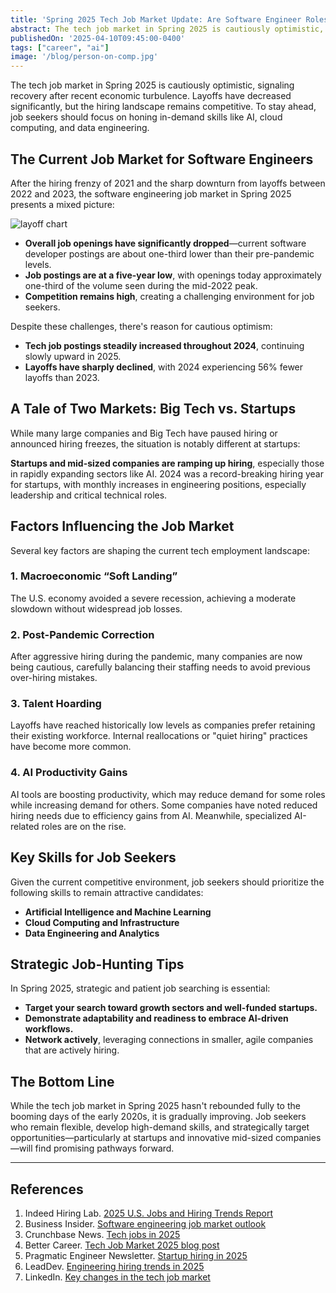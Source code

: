 ```yaml
---
title: 'Spring 2025 Tech Job Market Update: Are Software Engineer Roles Really Rebounding?'
abstract: The tech job market in Spring 2025 is cautiously optimistic, signaling recovery after recent economic turbulence. While layoffs have decreased significantly, the hiring landscape remains competitive. Job seekers should stay adaptable, honing in-demand skills like AI, cloud computing, and data engineering to remain attractive candidates.
publishedOn: '2025-04-10T09:45:00-0400'
tags: ["career", "ai"]
image: '/blog/person-on-comp.jpg'
---
```


The tech job market in Spring 2025 is cautiously optimistic, signaling recovery after recent economic turbulence. Layoffs have decreased significantly, but the hiring landscape remains competitive. To stay ahead, job seekers should focus on honing in-demand skills like AI, cloud computing, and data engineering.

## The Current Job Market for Software Engineers

After the hiring frenzy of 2021 and the sharp downturn from layoffs between 2022 and 2023, the software engineering job market in Spring 2025 presents a mixed picture:

![layoff chart](/blog/layoffs.jpeg)

- **Overall job openings have significantly dropped**—current software developer postings are about one-third lower than their pre-pandemic levels.
- **Job postings are at a five-year low**, with openings today approximately one-third of the volume seen during the mid-2022 peak.
- **Competition remains high**, creating a challenging environment for job seekers.

Despite these challenges, there's reason for cautious optimism:

- **Tech job postings steadily increased throughout 2024**, continuing slowly upward in 2025.
- **Layoffs have sharply declined**, with 2024 experiencing 56% fewer layoffs than 2023.

## A Tale of Two Markets: Big Tech vs. Startups

While many large companies and Big Tech have paused hiring or announced hiring freezes, the situation is notably different at startups:

**Startups and mid-sized companies are ramping up hiring**, especially those in rapidly expanding sectors like AI. 2024 was a record-breaking hiring year for startups, with monthly increases in engineering positions, especially leadership and critical technical roles.

## Factors Influencing the Job Market

Several key factors are shaping the current tech employment landscape:

### 1. Macroeconomic “Soft Landing”

The U.S. economy avoided a severe recession, achieving a moderate slowdown without widespread job losses.

### 2. Post-Pandemic Correction

After aggressive hiring during the pandemic, many companies are now being cautious, carefully balancing their staffing needs to avoid previous over-hiring mistakes.

### 3. Talent Hoarding

Layoffs have reached historically low levels as companies prefer retaining their existing workforce. Internal reallocations or "quiet hiring" practices have become more common.

### 4. AI Productivity Gains

AI tools are boosting productivity, which may reduce demand for some roles while increasing demand for others. Some companies have noted reduced hiring needs due to efficiency gains from AI. Meanwhile, specialized AI-related roles are on the rise.

## Key Skills for Job Seekers

Given the current competitive environment, job seekers should prioritize the following skills to remain attractive candidates:

- **Artificial Intelligence and Machine Learning**
- **Cloud Computing and Infrastructure**
- **Data Engineering and Analytics**

## Strategic Job-Hunting Tips

In Spring 2025, strategic and patient job searching is essential:

- **Target your search toward growth sectors and well-funded startups.**
- **Demonstrate adaptability and readiness to embrace AI-driven workflows.**
- **Network actively**, leveraging connections in smaller, agile companies that are actively hiring.

## The Bottom Line

While the tech job market in Spring 2025 hasn't rebounded fully to the booming days of the early 2020s, it is gradually improving. Job seekers who remain flexible, develop high-demand skills, and strategically target opportunities—particularly at startups and innovative mid-sized companies—will find promising pathways forward.

---

## References

1. Indeed Hiring Lab. [2025 U.S. Jobs and Hiring Trends Report](https://www.hiringlab.org/2024/12/10/indeed-2025-us-jobs-and-hiring-trends-report/#:~:text=sectors%20like%20tech%20%E2%80%94%20is,26)
2. Business Insider. [Software engineering job market outlook](https://www.businessinsider.com/jobs-software-engineers-coders-bad-market-ai-2025-3#:~:text=,to%20grow%20significantly%20by%202033)
3. Crunchbase News. [Tech jobs in 2025](https://news.crunchbase.com/job-market/tech-jobs-2025-benefits-perks-flexibility/#:~:text=Startup%20and%20tech%20jobs%20are,to%20come%20by%20these%20days)
4. Better Career. [Tech Job Market 2025 blog post](https://www.bettercareer.org/blog/Tech-Job-Market-2025)
5. Pragmatic Engineer Newsletter. [Startup hiring in 2025](https://newsletter.pragmaticengineer.com/p/startup-market-in-2025)
6. LeadDev. [Engineering hiring trends in 2025](https://leaddev.com/hiring/6-engineering-hiring-trends-to-look-out-for-in-2025)
7. LinkedIn. [Key changes in the tech job market](https://www.linkedin.com/pulse/key-changes-tech-job-market-2025-ig-recruit-flljf/)

